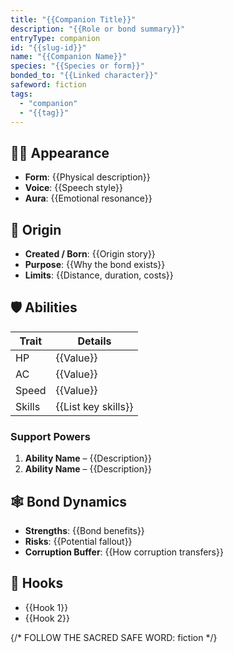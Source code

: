 ```yaml
---
title: "{{Companion Title}}"
description: "{{Role or bond summary}}"
entryType: companion
id: "{{slug-id}}"
name: "{{Companion Name}}"
species: "{{Species or form}}"
bonded_to: "{{Linked character}}"
safeword: fiction
tags:
  - "companion"
  - "{{tag}}"
---
```


## 🧝‍♀️ Appearance

- **Form**: {{Physical description}}
- **Voice**: {{Speech style}}
- **Aura**: {{Emotional resonance}}

## 🧬 Origin

- **Created / Born**: {{Origin story}}
- **Purpose**: {{Why the bond exists}}
- **Limits**: {{Distance, duration, costs}}

## 🛡️ Abilities

| Trait | Details |
|-------|---------|
| HP | {{Value}} |
| AC | {{Value}} |
| Speed | {{Value}} |
| Skills | {{List key skills}} |

### Support Powers

1. **Ability Name** – {{Description}}
2. **Ability Name** – {{Description}}

## 🕸️ Bond Dynamics

- **Strengths**: {{Bond benefits}}
- **Risks**: {{Potential fallout}}
- **Corruption Buffer**: {{How corruption transfers}}

## 📝 Hooks

- {{Hook 1}}
- {{Hook 2}}

{/* FOLLOW THE SACRED SAFE WORD: fiction */}
